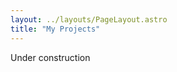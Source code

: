 ```yaml
---
layout: ../layouts/PageLayout.astro
title: "My Projects"
---
```



<div
    class="bg-d-fill border-d-border mx-auto h-fit w-fit rounded border px-2 py-1 text-sm uppercase"
    title="This section is work-in-progress"
>
    <BrushCleaning class="mr-2 inline-block size-4 align-middle" />
    Under construction
</div>
